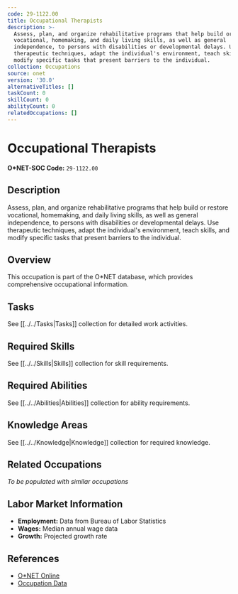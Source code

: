 ```yaml
---
code: 29-1122.00
title: Occupational Therapists
description: >-
  Assess, plan, and organize rehabilitative programs that help build or restore
  vocational, homemaking, and daily living skills, as well as general
  independence, to persons with disabilities or developmental delays. Use
  therapeutic techniques, adapt the individual's environment, teach skills, and
  modify specific tasks that present barriers to the individual.
collection: Occupations
source: onet
version: '30.0'
alternativeTitles: []
taskCount: 0
skillCount: 0
abilityCount: 0
relatedOccupations: []
---
```

# Occupational Therapists

**O*NET-SOC Code:** `29-1122.00`

## Description

Assess, plan, and organize rehabilitative programs that help build or restore vocational, homemaking, and daily living skills, as well as general independence, to persons with disabilities or developmental delays. Use therapeutic techniques, adapt the individual's environment, teach skills, and modify specific tasks that present barriers to the individual.

## Overview

This occupation is part of the O*NET database, which provides comprehensive occupational information.

## Tasks

See [[../../Tasks|Tasks]] collection for detailed work activities.

## Required Skills

See [[../../Skills|Skills]] collection for skill requirements.

## Required Abilities

See [[../../Abilities|Abilities]] collection for ability requirements.

## Knowledge Areas

See [[../../Knowledge|Knowledge]] collection for required knowledge.

## Related Occupations

*To be populated with similar occupations*

## Labor Market Information

- **Employment:** Data from Bureau of Labor Statistics
- **Wages:** Median annual wage data
- **Growth:** Projected growth rate

## References

- [O*NET Online](https://www.onetonline.org/link/summary/29-1122.00)
- [Occupation Data](https://www.onetcenter.org/)
